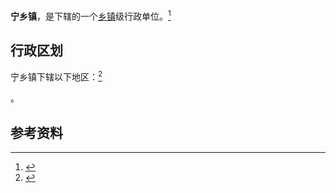 {{中国乡级行政区|14/11/29/100/000}}

'''宁乡镇'''，是{{PRC admin/fullname|14/11/29/100/000|3}}下辖的一个[[乡镇|乡镇]]级行政单位。<ref>{{PRC admin/ref sgc|{{PRC admin/parent|14/11/29/100/000}}}}</ref>

== 行政区划 ==

宁乡镇下辖以下地区：<ref>{{PRC admin/ref sgc|14/11/29/100/000}}</ref>

{{PRC admin/children|14/11/29/100/000}}。

== 参考资料 ==

{{reflist}}

{{行政区划小作品}}
{{PRC admin/navcat|14/11/29/100/000}}